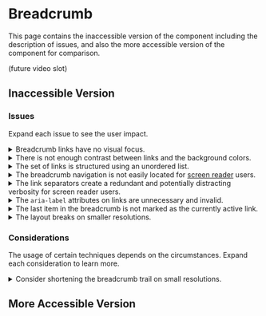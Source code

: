 
# Breadcrumb

This page contains the inaccessible version of the component including the description of issues, and also the more accessible version of the component for comparison.

(future video slot)

## Inaccessible Version

<PreviewWrapper title="Inaccessible breadcrumb" codeHref="https://codesandbox.io/s/inaccessible-breadcrumb-uvzlv4">
  <Breadcrumb />
</PreviewWrapper>

### Issues

Expand each issue to see the user impact.

<details>
  <summary><span>Breadcrumb links have no visual focus.</span></summary>
  Although the breadcrumb links are accessible by keyboard, sighted keyboard users cannot see where they are focused as there is no visual focus indicator. They are lost in the darkness.
</details>
<details>
  <summary><span>There is not enough contrast between links and the background colors.</span></summary>
  Users with moderately low vision cannot read the text because they do not see it.
  <br />
  <a
    href="https://dequeuniversity.com/checklists/web/color-contrast"
    target="_blank"
    rel="noreferrer noopener"
  >
    Read more about the color contrast
  </a> to learn about the minimum and recommended contrast ratios.
</details>
<details>
  <summary><span>The set of links is structured using an unordered list.</span></summary>
  Breadcrumb links follow the site structure, so the order of links is important. The ordered list should be used instead so users know of the hierarchy.
</details>
<details>
  <summary><span>The breadcrumb navigation is not easily located for <a href="/docs/wcag-documents/glossary-of-terms#screen-reader">screen reader</a> users.</span></summary>
  The <code>nav</code> element with a proper label should be used to identify the breadcrumb as a navigation landmark.
</details>
<details>
  <summary><span>The link separators create a redundant and potentially distracting verbosity for screen reader users.</span></summary>
  To prevent screen readers' announcement of the visual separators between links, they should be added via CSS or hidden from assistive technologies.
</details>
<details>
  <summary><span>The <code>aria-label</code> attributes on links are unnecessary and invalid.</span></summary>
  There is no reason to put the <code>aria-label</code> on the breadcrumb links as the title inside the link is descriptive enough.
</details>
<details>
  <summary><span>The last item in the breadcrumb is not marked as the currently active link.</span></summary>
  The last link should have the <code>aria-current</code> attribute to indicate the current item within a set of related elements and let users know they are currently on this page.
  <br />
  <a
    href="https://developer.mozilla.org/en-US/docs/Web/Accessibility/ARIA/Attributes/aria-current"
    target="_blank"
    rel="noreferrer noopener"
  >
    Read more about the aria-current attribute
  </a>.
</details>
<details>
  <summary><span>The layout breaks on smaller resolutions.</span></summary>
  The breadcrumb items do not wrap on smaller resolutions causing content overflow and a horizontal scrollbar appears.
</details>

### Considerations

The usage of certain techniques depends on the circumstances. Expand each consideration to learn more.

<details>
  <summary><span>Consider shortening the breadcrumb trail on small resolutions.</span></summary>
  Sometimes, a single breadcrumb pointing up one level on smaller resolutions or mobile screens might be sufficient for key user goals. For instance, on an e-commerce site, a product-detail page could have a breadcrumb leading to the parent category, helping users explore related products without taking up excessive screen space.
</details>

## More Accessible Version

<PreviewWrapper title="More accessible breadcrumb" codeHref="https://codesandbox.io/s/accessible-breadcrumb-6wf2dd">
  <AccessibleBreadcrumb />
</PreviewWrapper>
